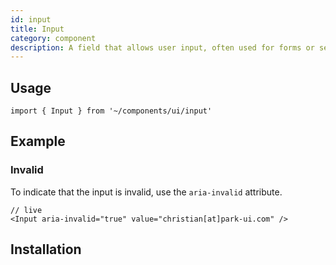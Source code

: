 ```yaml
---
id: input
title: Input
category: component
description: A field that allows user input, often used for forms or search functionality.
---
```


<ComponentPlayground />

## Usage

```tsx
import { Input } from '~/components/ui/input'
```

## Example

### Invalid

To indicate that the input is invalid, use the `aria-invalid` attribute.

```tsx
// live
<Input aria-invalid="true" value="christian[at]park-ui.com" />
```

## Installation

<InstallationGuide />
